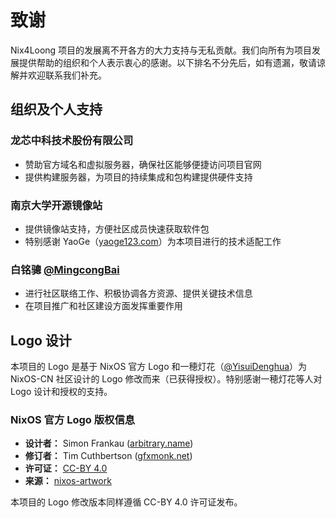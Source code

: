 # 致谢

Nix4Loong 项目的发展离不开各方的大力支持与无私贡献。我们向所有为项目发展提供帮助的组织和个人表示衷心的感谢。以下排名不分先后，如有遗漏，敬请谅解并欢迎联系我们补充。

## 组织及个人支持

### 龙芯中科技术股份有限公司

- 赞助官方域名和虚拟服务器，确保社区能够便捷访问项目官网
- 提供构建服务器，为项目的持续集成和包构建提供硬件支持

### 南京大学开源镜像站

- 提供镜像站支持，方便社区成员快速获取软件包
- 特别感谢 YaoGe（[yaoge123.com](https://yaoge123.com)）为本项目进行的技术适配工作

### 白铭骢 [@MingcongBai](https://github.com/MingcongBai)

- 进行社区联络工作、积极协调各方资源、提供关键技术信息
- 在项目推广和社区建设方面发挥重要作用

## Logo 设计

本项目的 Logo 是基于 NixOS 官方 Logo 和一穂灯花（[@YisuiDenghua](https://github.com/YisuiDenghua)）为 NixOS-CN 社区设计的 Logo 修改而来（已获得授权）。特别感谢一穂灯花等人对 Logo 设计和授权的支持。

### NixOS 官方 Logo 版权信息

- **设计者：** Simon Frankau ([arbitrary.name](https://arbitrary.name/))
- **修订者：** Tim Cuthbertson ([gfxmonk.net](https://gfxmonk.net/))
- **许可证：** [CC-BY 4.0](https://creativecommons.org/licenses/by/4.0/)
- **来源：** [nixos-artwork](https://github.com/NixOS/nixos-artwork)

本项目的 Logo 修改版本同样遵循 CC-BY 4.0 许可证发布。
